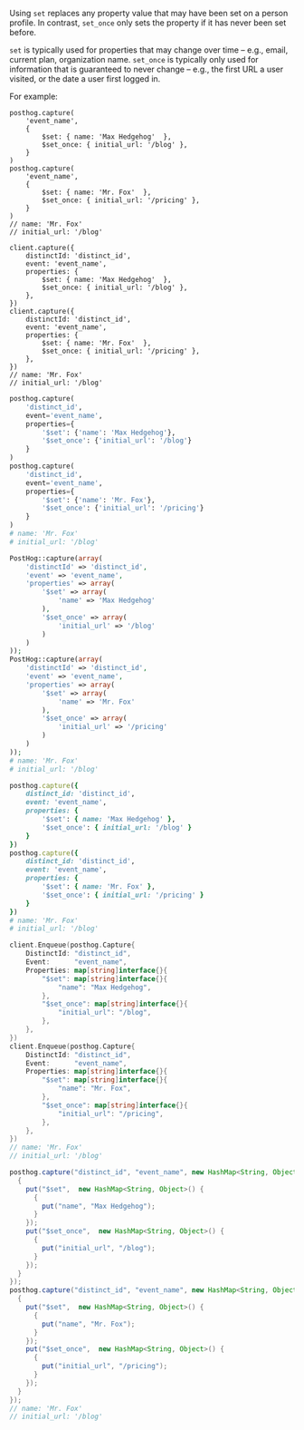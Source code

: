 Using `set` replaces any property value that may have been set on a person profile. In contrast, `set_once` only sets the property if it has never been set before.

`set` is typically used for properties that may change over time – e.g., email, current plan, organization name. `set_once` is typically only used for information that is guaranteed to never change – e.g., the first URL a user visited, or the date a user first logged in.

For example:

<MultiLanguage selector="tabs">

```js-web
posthog.capture(
    'event_name', 
    { 
        $set: { name: 'Max Hedgehog'  },
        $set_once: { initial_url: '/blog' },
    }
)
posthog.capture(
    'event_name', 
    { 
        $set: { name: 'Mr. Fox'  },
        $set_once: { initial_url: '/pricing' },
    }
)
// name: 'Mr. Fox'
// initial_url: '/blog'
```

```node
client.capture({
    distinctId: 'distinct_id',
    event: 'event_name',
    properties: {
        $set: { name: 'Max Hedgehog'  },
        $set_once: { initial_url: '/blog' },
    },
})
client.capture({
    distinctId: 'distinct_id',
    event: 'event_name',
    properties: {
        $set: { name: 'Mr. Fox'  },
        $set_once: { initial_url: '/pricing' },
    },
})
// name: 'Mr. Fox'
// initial_url: '/blog'
```

```python
posthog.capture(
    'distinct_id',
    event='event_name',
    properties={
        '$set': {'name': 'Max Hedgehog'},
        '$set_once': {'initial_url': '/blog'}
    }
)
posthog.capture(
    'distinct_id',
    event='event_name',
    properties={
        '$set': {'name': 'Mr. Fox'},
        '$set_once': {'initial_url': '/pricing'}
    }
)
# name: 'Mr. Fox'
# initial_url: '/blog'
```

```php
PostHog::capture(array(
    'distinctId' => 'distinct_id',
    'event' => 'event_name',
    'properties' => array(
        '$set' => array(
            'name' => 'Max Hedgehog'
        ),
        '$set_once' => array(
            'initial_url' => '/blog'
        )
    )
));
PostHog::capture(array(
    'distinctId' => 'distinct_id',
    'event' => 'event_name',
    'properties' => array(
        '$set' => array(
            'name' => 'Mr. Fox'
        ),
        '$set_once' => array(
            'initial_url' => '/pricing'
        )
    )
));
# name: 'Mr. Fox'
# initial_url: '/blog'
```

```ruby
posthog.capture({
    distinct_id: 'distinct_id',
    event: 'event_name',
    properties: {
        '$set': { name: 'Max Hedgehog' },
        '$set_once': { initial_url: '/blog' }
    }
})
posthog.capture({
    distinct_id: 'distinct_id',
    event: 'event_name',
    properties: {
        '$set': { name: 'Mr. Fox' },
        '$set_once': { initial_url: '/pricing' }
    }
})
# name: 'Mr. Fox'
# initial_url: '/blog'
```

```go
client.Enqueue(posthog.Capture{
    DistinctId: "distinct_id",
    Event:      "event_name",
    Properties: map[string]interface{}{
        "$set": map[string]interface{}{
            "name": "Max Hedgehog",
        },
        "$set_once": map[string]interface{}{
            "initial_url": "/blog",
        },
    },
})
client.Enqueue(posthog.Capture{
    DistinctId: "distinct_id",
    Event:      "event_name",
    Properties: map[string]interface{}{
        "$set": map[string]interface{}{
            "name": "Mr. Fox",
        },
        "$set_once": map[string]interface{}{
            "initial_url": "/pricing",
        },
    },
})
// name: 'Mr. Fox'
// initial_url: '/blog'
```

```java
posthog.capture("distinct_id", "event_name", new HashMap<String, Object>() {
  {
    put("$set",  new HashMap<String, Object>() {       
      {
        put("name", "Max Hedgehog");
      }
    });
    put("$set_once",  new HashMap<String, Object>() {
      {
        put("initial_url", "/blog");
      }
    });
  }
});
posthog.capture("distinct_id", "event_name", new HashMap<String, Object>() {
  {
    put("$set",  new HashMap<String, Object>() {       
      {
        put("name", "Mr. Fox");
      }
    });
    put("$set_once",  new HashMap<String, Object>() {
      {
        put("initial_url", "/pricing");
      }
    });
  }
});
// name: 'Mr. Fox'
// initial_url: '/blog'
```

</MultiLanguage>
